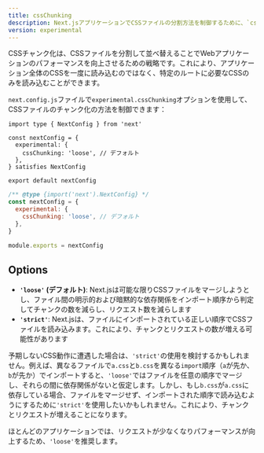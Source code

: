 ```yaml
---
title: cssChunking
description: Next.jsアプリケーションでCSSファイルの分割方法を制御するために、`cssChunking`オプションを使用してください。
version: experimental
---
```


CSSチャンク化は、CSSファイルを分割して並べ替えることでWebアプリケーションのパフォーマンスを向上させるための戦略です。これにより、アプリケーション全体のCSSを一度に読み込むのではなく、特定のルートに必要なCSSのみを読み込むことができます。

`next.config.js`ファイルで`experimental.cssChunking`オプションを使用して、CSSファイルのチャンク化の方法を制御できます：

<Tabs>
<TabItem value="tsx" label="TypeScript">

```tsx title="next.config.ts" switcher
import type { NextConfig } from 'next'

const nextConfig = {
  experimental: {
    cssChunking: 'loose', // デフォルト
  },
} satisfies NextConfig

export default nextConfig
```
</TabItem>
<TabItem value="js" label="JavaScript">

```js title="next.config.js" switcher
/** @type {import('next').NextConfig} */
const nextConfig = {
  experimental: {
    cssChunking: 'loose', // デフォルト
  },
}

module.exports = nextConfig
```
</TabItem>
</Tabs>


## Options

- **`'loose'` (デフォルト)**: Next.jsは可能な限りCSSファイルをマージしようとし、ファイル間の明示的および暗黙的な依存関係をインポート順序から判定してチャンクの数を減らし、リクエスト数を減らします
- **`'strict'`**: Next.jsは、ファイルにインポートされている正しい順序でCSSファイルを読み込みます。これにより、チャンクとリクエストの数が増える可能性があります

予期しないCSS動作に遭遇した場合は、`'strict'`の使用を検討するかもしれません。例えば、異なるファイルで`a.css`と`b.css`を異なる`import`順序（`a`が先か、`b`が先か）でインポートすると、`'loose'`ではファイルを任意の順序でマージし、それらの間に依存関係がないと仮定します。しかし、もし`b.css`が`a.css`に依存している場合、ファイルをマージせず、インポートされた順序で読み込むようにするために`'strict'`を使用したいかもしれません。これにより、チャンクとリクエストが増えることになります。

ほとんどのアプリケーションでは、リクエストが少なくなりパフォーマンスが向上するため、`'loose'`を推奨します。